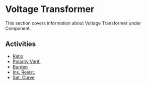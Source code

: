 # Voltage Transformer

This section covers information about Voltage Transformer under Component.

## Activities

- [Ratio](/docs/component/voltage-transformer/ratio)
- [Polarity Verif.](/docs/component/voltage-transformer/polarity-verif)
- [Burden](/docs/component/voltage-transformer/burden)
- [Ins. Resist.](/docs/component/voltage-transformer/ins-resist)
- [Sat. Curve](/docs/component/voltage-transformer/sat-curve)

